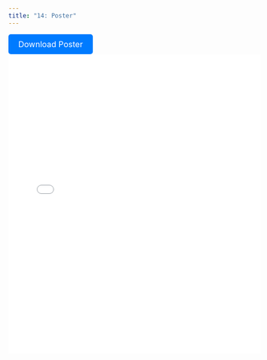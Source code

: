 ```yaml
---
title: "14: Poster"
---
```


```{=html}
<!-- Download button -->
<a href="poster.pdf" download="DataAlchemistsPoster.pdf" style="text-decoration: none; display: inline-block; padding: 10px 20px; background-color: #007BFF; color: white; border-radius: 5px; text-align: center; font-size: 16px;">
    Download Poster
</a>
```

```{=html}
<!-- Embed the PDF file -->
<iframe src="poster.pdf" style="width:100%; height:600px;" frameborder="0">
    This browser does not support PDFs. Please download the PDF to view it: <a href="poster.pdf">Download PDF</a>.
</iframe>
```
